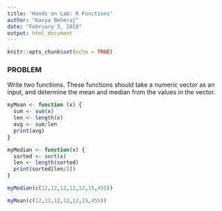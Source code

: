 ```yaml
---
title: 'Hands on Lab: R Functions'
author: "Kavya Beheraj"
date: "February 3, 2018"
output: html_document
---
```


```r
knitr::opts_chunk$set(echo = TRUE)
```

### PROBLEM

Write two functions. These functions should take a numeric vector as an input, and determine the mean and median from the values in the vector.


```r
myMean <- function (x) {
  sum <- sum(x)
  len <- length(x)
  avg <- sum/len
  print(avg)
}

myMedian <- function(x) {
  sorted <- sort(x)
  len <- length(sorted)
  print(sorted[len/2])
}

myMedian(c(12,12,12,12,12,15,455))

myMean(c(12,12,12,12,12,15,455))

```
